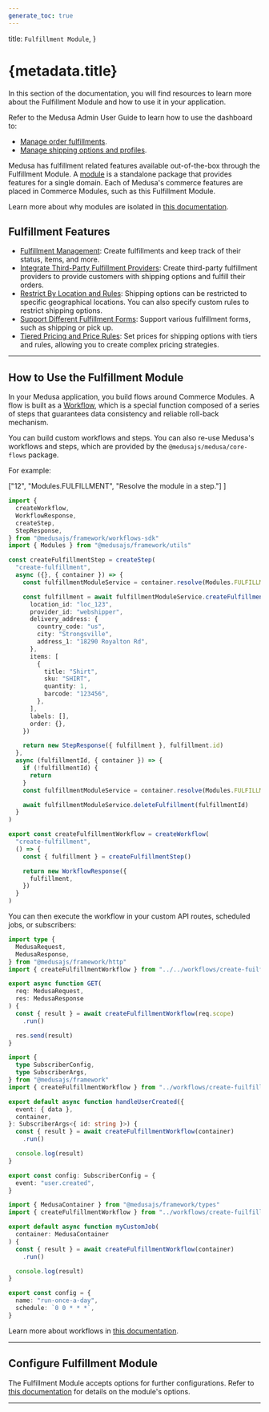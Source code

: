 ```yaml
---
generate_toc: true
---
```



  title: `Fulfillment Module`,
}

# {metadata.title}

In this section of the documentation, you will find resources to learn more about the Fulfillment Module and how to use it in your application.

<Note title="Looking for no-code docs?">

Refer to the Medusa Admin User Guide to learn how to use the dashboard to:

- [Manage order fulfillments](!user-guide!/orders/fulfillments).
- [Manage shipping options and profiles](!user-guide!/settings/locations-and-shipping).

</Note>

Medusa has fulfillment related features available out-of-the-box through the Fulfillment Module. A [module](!docs!/learn/fundamentals/modules) is a standalone package that provides features for a single domain. Each of Medusa's commerce features are placed in Commerce Modules, such as this Fulfillment Module.

<Note>

Learn more about why modules are isolated in [this documentation](!docs!/learn/fundamentals/modules/isolation).

</Note>

## Fulfillment Features

- [Fulfillment Management](./item-fulfillment/page.mdx): Create fulfillments and keep track of their status, items, and more.
- [Integrate Third-Party Fulfillment Providers](./fulfillment-provider/page.mdx): Create third-party fulfillment providers to provide customers with shipping options and fulfill their orders.
- [Restrict By Location and Rules](./shipping-option/page.mdx): Shipping options can be restricted to specific geographical locations. You can also specify custom rules to restrict shipping options.
- [Support Different Fulfillment Forms](./concepts/page.mdx): Support various fulfillment forms, such as shipping or pick up.
- [Tiered Pricing and Price Rules](../pricing/price-rules/page.mdx): Set prices for shipping options with tiers and rules, allowing you to create complex pricing strategies.

---

## How to Use the Fulfillment Module

In your Medusa application, you build flows around Commerce Modules. A flow is built as a [Workflow](!docs!/learn/fundamentals/workflows), which is a special function composed of a series of steps that guarantees data consistency and reliable roll-back mechanism. 

You can build custom workflows and steps. You can also re-use Medusa's workflows and steps, which are provided by the `@medusajs/medusa/core-flows` package.

For example:

  ["12", "Modules.FULFILLMENT", "Resolve the module in a step."]
]

```ts title="src/workflows/create-fulfillment.ts" highlights={highlights}
import { 
  createWorkflow, 
  WorkflowResponse,
  createStep,
  StepResponse,
} from "@medusajs/framework/workflows-sdk"
import { Modules } from "@medusajs/framework/utils"

const createFulfillmentStep = createStep(
  "create-fulfillment",
  async ({}, { container }) => {
    const fulfillmentModuleService = container.resolve(Modules.FULFILLMENT)

    const fulfillment = await fulfillmentModuleService.createFulfillment({
      location_id: "loc_123",
      provider_id: "webshipper",
      delivery_address: {
        country_code: "us",
        city: "Strongsville",
        address_1: "18290 Royalton Rd",
      },
      items: [
        {
          title: "Shirt",
          sku: "SHIRT",
          quantity: 1,
          barcode: "123456",
        },
      ],
      labels: [],
      order: {},
    })

    return new StepResponse({ fulfillment }, fulfillment.id)
  },
  async (fulfillmentId, { container }) => {
    if (!fulfillmentId) {
      return
    }
    const fulfillmentModuleService = container.resolve(Modules.FULFILLMENT)

    await fulfillmentModuleService.deleteFulfillment(fulfillmentId)
  }
)

export const createFulfillmentWorkflow = createWorkflow(
  "create-fulfillment",
  () => {
    const { fulfillment } = createFulfillmentStep()

    return new WorkflowResponse({
      fulfillment,
    })
  }
)
```

You can then execute the workflow in your custom API routes, scheduled jobs, or subscribers:

<CodeTabs group="resource-types">
  <CodeTab label="API Route" value="api-route">
    
```ts title="src/api/workflow/route.ts" highlights={[["11"], ["12"]]} collapsibleLines="1-6" expandButtonLabel="Show Imports"
import type {
  MedusaRequest,
  MedusaResponse,
} from "@medusajs/framework/http"
import { createFulfillmentWorkflow } from "../../workflows/create-fuilfillment"

export async function GET(
  req: MedusaRequest,
  res: MedusaResponse
) {
  const { result } = await createFulfillmentWorkflow(req.scope)
    .run()

  res.send(result)
}
```

  </CodeTab>
  <CodeTab label="Subscriber" value="subscriber">
    
```ts title="src/subscribers/user-created.ts" highlights={[["11"], ["12"]]} collapsibleLines="1-6" expandButtonLabel="Show Imports"
import {
  type SubscriberConfig,
  type SubscriberArgs,
} from "@medusajs/framework"
import { createFulfillmentWorkflow } from "../workflows/create-fuilfillment"

export default async function handleUserCreated({
  event: { data },
  container,
}: SubscriberArgs<{ id: string }>) {
  const { result } = await createFulfillmentWorkflow(container)
    .run()

  console.log(result)
}

export const config: SubscriberConfig = {
  event: "user.created",
}
```

  </CodeTab>
  <CodeTab label="Scheduled Job" value="scheduled-job">
    
```ts title="src/jobs/run-daily.ts" highlights={[["7"], ["8"]]}
import { MedusaContainer } from "@medusajs/framework/types"
import { createFulfillmentWorkflow } from "../workflows/create-fuilfillment"

export default async function myCustomJob(
  container: MedusaContainer
) {
  const { result } = await createFulfillmentWorkflow(container)
    .run()

  console.log(result)
}

export const config = {
  name: "run-once-a-day",
  schedule: `0 0 * * *`,
}
```

  </CodeTab>
</CodeTabs>

Learn more about workflows in [this documentation](!docs!/learn/fundamentals/workflows).

---

## Configure Fulfillment Module

The Fulfillment Module accepts options for further configurations. Refer to [this documentation](./module-options/page.mdx) for details on the module's options.

---

<CommerceModuleSections />